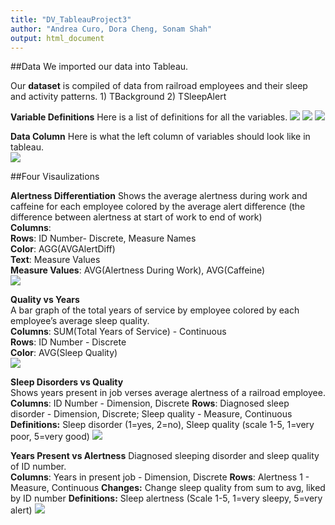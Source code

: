 ```yaml
---
title: "DV_TableauProject3"
author: "Andrea Curo, Dora Cheng, Sonam Shah"
output: html_document
---
```


##Data
We imported our data into Tableau.

Our **dataset** is compiled of data from railroad employees and their sleep and activity patterns.
1) TBackground
2) TSleepAlert

**Variable Definitions**
Here is a list of definitions for all the variables.
![](./BackgroundData1.PNG)
![](./BackgroundData2.PNG)
![](./BackgroundData3.PNG)

**Data Column**
Here is what the left column of variables should look like in tableau.  
![](./Data.PNG)

##Four Visaulizations

**Alertness Differentiation** 
Shows the average alertness during work and caffeine for each employee colored by the average alert difference (the difference between alertness at start of work to end of work)  
**Columns**:   
**Rows**: ID Number- Discrete, Measure Names  
**Color**: AGG(AVGAlertDiff)  
**Text**: Measure Values  
**Measure Values**: AVG(Alertness During Work), AVG(Caffeine)  
![](./AlertnessDiff.PNG)

**Quality vs Years**  
A bar graph of the total years of service by employee colored by each employee's average sleep quality.  
**Columns**: SUM(Total Years of Service) - Continuous  
**Rows**: ID Number - Discrete  
**Color**: AVG(Sleep Quality)  
![](./QualityvsYears.PNG)

**Sleep Disorders vs Quality**  
Shows years present in job verses average alertness of a railroad employee.
**Columns**: ID Number - Dimension, Discrete
**Rows**: Diagnosed sleep disorder - Dimension, Discrete; Sleep quality - Measure, Continuous
**Definitions:** Sleep disorder (1=yes, 2=no), Sleep quality (scale 1-5, 1=very poor, 5=very good)
![](./SleepDisordervsQuality.PNG)

**Years Present vs Alertness**
Diagnosed sleeping disorder and sleep quality of ID number.  
**Columns**: Years in present job - Dimension, Discrete
**Rows**: Alertness 1 - Measure, Continuous
**Changes:** Change sleep quality from sum to avg, liked by ID number
**Definitions:** Sleep alertness (Scale 1-5, 1=very sleepy, 5=very alert) 
![](./YearsPresentvsAlertness.PNG)